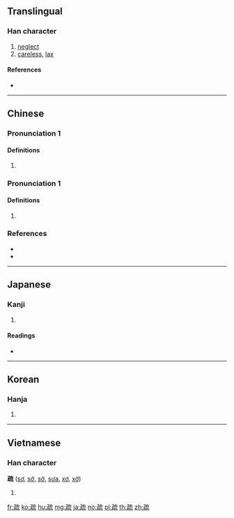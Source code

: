 {{also|踈}}
==Translingual==

===Han character===
{{Han char|rn=103|rad=疋|as=07|sn=12|four=10113|canj=NMYIU|ids=⿰[[疋|⺪]][[㐬]]}}

# [[neglect]]
# [[careless]], [[lax]]

====References====
* {{Han ref|kx=0767.230|dkj=22000|dj=1178.020|hdz=42750.020|uh=758F|ud=30095|bh=B2A8|bd=45736}}

----

==Chinese==
{{zh-forms}}

===Pronunciation 1===
{{zh-pron
|m=shū,sū
|c=so1
|h=pfs=
|md=
|mn=se
|w=
|mc=
|oc=y
|cat=
}}
{{attention|nan|min nan needs checking}}

====Definitions====
{{zh-hanzi}}

# {{rfdef|lang=zh}}

===Pronunciation 1===
{{zh-pron
|m=shù
|c=so3
|h=pfs=
|md=
|mn=se
|w=
|mc=
|oc=y
|cat=
}}
{{attention|nan|min nan needs checking}}

====Definitions====
{{zh-hanzi}}

# {{rfdef|lang=zh}}

===References===
* {{R:twedu|A02658}}
* {{R:yue:Hanzi}}

----

==Japanese==

===Kanji===
{{ja-kanji|grade=|rs=疋07}}

# {{defn|lang=ja|sort=疋07}}

====Readings====
* {{ja-readings|on=[[そ]] (so), [[しょ]] (sho)|kun=[[とおる]] (tooru), [[うとい]] (utoi), [[まばら]] (mabara)|nanori=}}

----

==Korean==

===Hanja===
{{ko-hanja|hangeul=소|eumhun=|rv=so|mr=so|y=so}}

# {{defn|lang=ko|sort=疋07}}

----

==Vietnamese==

===Han character===
'''疏''' ([[sơ]], [[sớ]], [[sờ]], [[sưa]], [[xơ]], [[xờ]])

# {{defn|lang=vi}}

[[fr:疏]]
[[ko:疏]]
[[hu:疏]]
[[mg:疏]]
[[ja:疏]]
[[no:疏]]
[[pl:疏]]
[[th:疏]]
[[zh:疏]]